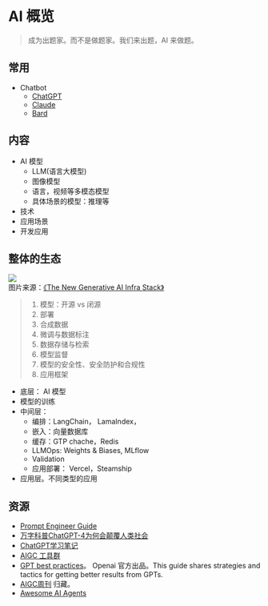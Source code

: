 # AI 概览
> 成为出题家。而不是做题家。我们来出题，AI 来做题。

## 常用
* Chatbot
  * [ChatGPT](https://chat.openai.com)
  * [Claude](https://claude.ai/)
  * [Bard](https://bard.google.com/)

## 内容
* AI 模型
  * LLM(语言大模型)
  * 图像模型
  * 语言，视频等多模态模型
  * 具体场景的模型：推理等
* 技术
* 应用场景
* 开发应用

## 整体的生态 
![](./imgs/overview.jpg)  
图片来源：[《The New Generative AI Infra Stack》](https://medium.com/cowboy-ventures/the-new-infra-stack-for-generative-ai-9db8f294dc3f)
> 1. 模型：开源 vs 闭源
> 2. 部署
> 3. 合成数据
> 4. 微调与数据标注
> 5. 数据存储与检索
> 6. 模型监督
> 7. 模型的安全性、安全防护和合规性
> 8. 应用框架

* 底层： AI 模型
* 模型的训练
* 中间层：
    * 编排：LangChain， LamaIndex，
    * 嵌入：向量数据库
    * 缓存：GTP chache，Redis
    * LLMOps: Weights & Biases, MLflow
    * Validation
    * 应用部署： Vercel，Steamship
* 应用层。不同类型的应用


## 资源
* [Prompt Engineer Guide](https://www.promptingguide.ai/zh)
* [万字科普ChatGPT-4为何会颠覆人类社会](https://www.modevol.com/episode/clf9d5kni0zo301mm6tkl9t87)
* [ChatGPT学习笔记](https://wqw547243068.github.io/chatgpt)
* [AIGC 工具群](https://bytedance.feishu.cn/base/AIMAbnJxQaNgSGsBAtwcdAkLnvf?table=tblmZTd8VuUOOONh&view=vew0Eo17BB)
* [GPT best practices](https://platform.openai.com/docs/guides/gpt-best-practices)。 Openai 官方出品。This guide shares strategies and tactics for getting better results from GPTs. 
* [AIGC周刊](https://op7418.zhubai.love/) 归藏。
* [Awesome AI Agents](https://github.com/e2b-dev/awesome-ai-agents)
